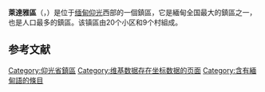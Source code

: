 {{Infobox settlement
|name = 萊達雅區
|native_name = {{lang|my|လှိုင်သာယာ}}
|postal_code = 11401, 11402
|postal_code_type = 郵政編碼
|pushpin_map = Burma
|settlement_type = [[仰光|仰光]][[鎮區_(緬甸)|鎮區]]
|image_skyline = 
|imagesize = 200px
|image_map = 
|map_caption = 
|subdivision_type = [[世界政區索引|國家]]
|subdivision_name = {{MMR}}
|subdivision_type1 = [[缅甸行政区划#列表|省]]
|subdivision_name1 = {{flagicon image|Flag of Yangon Division.svg}} [[仰光省|仰光省]]
|subdivision_type2 = 城市
|subdivision_name2 = [[仰光|仰光]]
|area_code = 1 (移動: 80, 99)
|area_total_km2 = 67.4
|area_total_sq_mi = 26.01
|population = 
|population_as_of = 2014
|population_density_km2 = 10385
|population_density_sq_mi = auto
|population_footnotes = <ref name="Profile">{{cite web|url=http://www.themimu.info/MapsInfo/Township%20Profile/Yangon/Profile_Hlaingtharyar%20Township_April%2009.pdf|format=PDF|title=Profile Hlaingtharyar Township|date=April 2009|publisher=Myanmar Information Management Unit (UNIT)|accessdate=21 March 2009}} {{Dead link|date=March 2016}}</ref>
|population_total =超過700000
|established_date = 1985<ref name=mcy>{{cite book| title=Megacity yangon: transformation processes and modern developments|author=Kyaw Kyaw|isbn=3-8258-0042-3|editor1=Frauke Krass |editor2=Hartmut Gaese |editor3=Mi Mi Kyi |pages=333–334|publisher=Lit Verlag|location=[[柏林|柏林]]|year=2006}}</ref>
|established_title = 建立
|footnotes = YCDC<ref name=yc>{{cite web|url=http://www.yangoncity.com.mm/maps/townships_pro.asp?tname=hlaing%20tharyar |title=Hlaingthaya Township |publisher=Yangon City Development Committee |accessdate=2009-03-21 |archiveurl=https://web.archive.org/web/20050905073342/http://www.yangoncity.com.mm/maps/townships_pro.asp?tname=hlaing+tharyar |archivedate=5 September 2005 |url-status=dead }}</ref>
|coordinates = {{coord|16|51|0|N|96|4|0|E|region:MM|display=inline,title}}
|elevation_ft = 
|elevation_m = 
|timezone = [[缅甸标准时间|MMT]]
|utc_offset = +06:30
|website =
}}'''萊達雅區'''（{{Lang-my|လှိုင်သာယာ မြို့နယ်}}，{{IPA-my|l̥àiɰ̃θàjà mjo̰nɛ̀}}）是位于[[缅甸|缅甸]][[仰光|仰光]]西部的一個鎮區，它是緬甸全国最大的鎮區之一，也是人口最多的鎮區。该镇區由20个小区和9个村組成。

==参考文献==
{{reflist}}
{{仰光市行政區劃}}
{{仰光省行政區劃}}
[[Category:仰光省鎮區|Category:仰光省鎮區]]
[[Category:维基数据存在坐标数据的页面|Category:维基数据存在坐标数据的页面]]
[[Category:含有緬甸語的條目|Category:含有緬甸語的條目]]